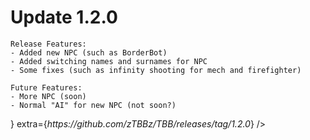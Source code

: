# Update 1.2.0



<UpdateFrames columns={1}>
<UpdateFrame title="Update 1.2.0"
  description={<div>

    Release Features:
    - Added new NPC (such as BorderBot)
    - Added switching names and surnames for NPC
    - Some fixes (such as infinity shooting for mech and firefighter) 

    Future Features:
    - More NPC (soon)
    - Normal "AI" for new NPC (not soon?)

  </div>}
  extra={<i>https://github.com/zTBBz/TBB/releases/tag/1.2.0</i>}
/>
</UpdateFrames>